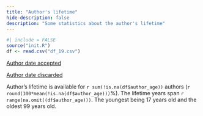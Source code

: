 ```yaml
--- 
title: "Author's lifetime"
hide-description: false
description: "Some statistics about the author's lifetime"
---
```


```r
#| include = FALSE
source("init.R")
df <- read.csv("df_19.csv")
```


[Author date accepted](dataTable/data_table.html?path=../output.tables/author_date_accepted.csv)

[Author date discarded](dataTable/data_table.html?path=../output.tables/author_date_discarded.csv)

Author's lifetime is available for `r sum(!is.na(df$author_age))` authors (`r round(100*mean(!is.na(df$author_age)))`%). The lifetime years span `r range(na.omit((df$author_age)))`. The youngest being 17 years old and the oldest 99 years old.




